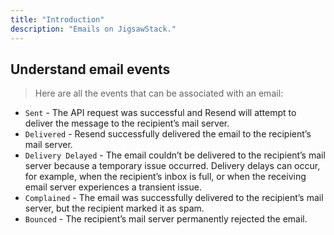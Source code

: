 ```yaml
---
title: "Introduction"
description: "Emails on JigsawStack."
---
```


## Understand email events

> Here are all the events that can be associated with an email:

- `Sent` - The API request was successful and Resend will attempt to deliver the message to the recipient’s mail server.
- `Delivered` - Resend successfully delivered the email to the recipient’s mail server.
- `Delivery Delayed` - The email couldn’t be delivered to the recipient’s mail server because a temporary issue occurred. Delivery delays can occur, for example, when the recipient’s inbox is full, or when the receiving email server experiences a transient issue.
- `Complained` - The email was successfully delivered to the recipient’s mail server, but the recipient marked it as spam.
- `Bounced` - The recipient’s mail server permanently rejected the email.

